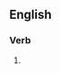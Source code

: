 ==English==

===Verb===
{{head|en|verb form}}

# {{present participle of|generalize|lang=en|nocat=1}}
